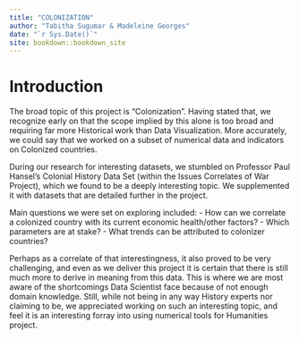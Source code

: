 ```yaml
--- 
title: "COLONIZATION"
author: "Tabitha Sugumar & Madeleine Georges"
date: "`r Sys.Date()`"
site: bookdown::bookdown_site
---
```


# Introduction

The broad topic of this project is “Colonization”. Having stated that, we recognize early on that the scope implied by this alone is too broad and requiring far more Historical work than Data Visualization. More accurately, we could say that we worked on a subset of numerical data and indicators on Colonized countries. 

During our research for interesting datasets, we stumbled on Professor Paul Hansel’s Colonial History Data Set (within the Issues Correlates of War Project), which we found to be a deeply interesting topic. We supplemented it with datasets that are detailed further in the project.

Main questions we were set on exploring included:
- How can we correlate a colonized country with its current economic health/other factors?
- Which parameters are at stake?
- What trends can be attributed to colonizer countries?

Perhaps as a correlate of that interestingness, it also proved to be very challenging, and even as we deliver this project it is certain that there is still much more to derive in meaning from this data. This is where we are most aware of the shortcomings Data Scientist face because of not enough domain knowledge. Still, while not being in any way History experts nor claiming to be, we appreciated working on such an interesting topic, and feel it is an interesting forray into using numerical tools for Humanities project.
